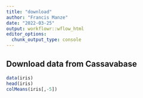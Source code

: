 ```yaml
---
title: "download"
author: "Francis Manze"
date: "2022-03-25"
output: workflowr::wflow_html
editor_options:
  chunk_output_type: console
---
```


## Download data from Cassavabase

```r
data(iris)
head(iris)
colMeans(iris[,-5])
```

